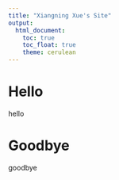 ```yaml
---
title: "Xiangning Xue's Site"
output: 
  html_document:
    toc: true
    toc_float: true
    theme: cerulean
---
```


# Hello 

hello

# Goodbye

goodbye 


